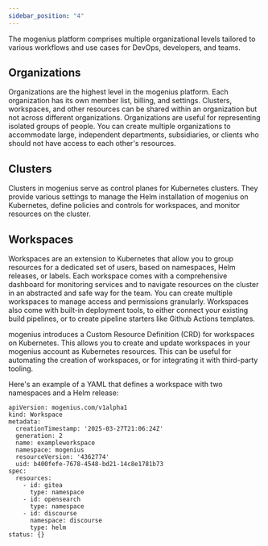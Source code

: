 ```yaml
---
sidebar_position: "4"
---
```


The mogenius platform comprises multiple organizational levels tailored to various workflows and use cases for DevOps, developers, and teams.

## Organizations

Organizations are the highest level in the mogenius platform. Each organization has its own member list, billing, and settings. Clusters, workspaces, and other resources can be shared within an organization but not across different organizations. Organizations are useful for representing isolated groups of people. You can create multiple organizations to accommodate large, independent departments, subsidiaries, or clients who should not have access to each other's resources.

## Clusters

Clusters in mogenius serve as control planes for Kubernetes clusters. They provide various settings to manage the Helm installation of mogenius on Kubernetes, define policies and controls for workspaces, and monitor resources on the cluster.

## Workspaces

Workspaces are an extension to Kubernetes that allow you to group resources for a dedicated set of users, based on namespaces, Helm releases, or labels. Each workspace comes with a comprehensive dashboard for monitoring services and to navigate resources on the cluster in an abstracted and safe way for the team. You can create multiple workspaces to manage access and permissions granularly. Workspaces also come with built-in deployment tools, to either connect your existing build pipelines, or to create pipeline starters like Github Actions templates.

mogenius introduces a Custom Resource Definition (CRD) for workspaces on Kubernetes. This allows you to create and update workspaces in your mogenius account as Kubernetes resources. This can be useful for automating the creation of workspaces, or for integrating it with third-party tooling.

Here's an example of a YAML that defines a workspace with two namespaces and a Helm release:

```
apiVersion: mogenius.com/v1alpha1
kind: Workspace
metadata:
  creationTimestamp: '2025-03-27T21:06:24Z'
  generation: 2
  name: exampleworkspace
  namespace: mogenius
  resourceVersion: '4362774'
  uid: b400fefe-7678-4548-bd21-14c8e1781b73
spec:
  resources:
    - id: gitea
      type: namespace
    - id: opensearch
      type: namespace
    - id: discourse
      namespace: discourse
      type: helm
status: {}
```